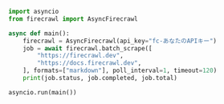 ```python Python
import asyncio
from firecrawl import AsyncFirecrawl

async def main():
    firecrawl = AsyncFirecrawl(api_key="fc-あなたのAPIキー")
    job = await firecrawl.batch_scrape([
        "https://firecrawl.dev",
        "https://docs.firecrawl.dev",
    ], formats=["markdown"], poll_interval=1, timeout=120)
    print(job.status, job.completed, job.total)

asyncio.run(main())
```
